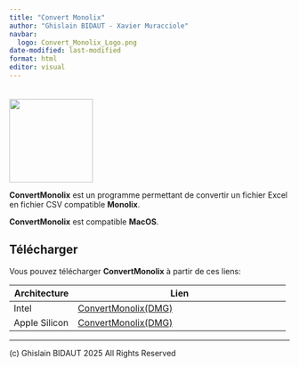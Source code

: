 ```yaml
---
title: "Convert Monolix"
author: "Ghislain BIDAUT - Xavier Muracciole"
navbar:
  logo: Convert_Monolix_Logo.png
date-modified: last-modified
format: html
editor: visual
---
```


<img src="Convert_Monolix_Logo.png" style="width:150px; margin-top:20px;"/>

**ConvertMonolix** est un programme permettant de convertir un fichier Excel en fichier CSV compatible **Monolix**.

**ConvertMonolix** est compatible **MacOS**.

## Télécharger

Vous pouvez télécharger **ConvertMonolix** à partir de ces liens:

| Architecture  | Lien                                                        |
|-----------------|-------------------------------------------------------|
| Intel         | [ConvertMonolix(DMG)](Apps/Intel_x86_64/ConvertMonolix.dmg) |
| Apple Silicon | [ConvertMonolix(DMG)](Apps/Arm64/ConvertMonolix.dmg)        |

------------------------------------------------------------------------

\(c\) Ghislain BIDAUT 2025 All Rights Reserved
